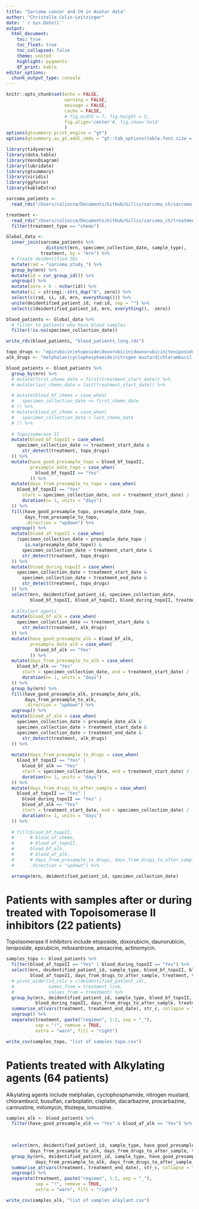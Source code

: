 ```yaml
---
title: "Sarcoma cancer and CH in Avatar data"
author: "Christelle Colin-Leitzinger"
date: '`r Sys.Date()`'
output: 
  html_document:
    toc: true
    toc_float: true
    toc_collapsed: false
    theme: united
    highlight: pygments
    df_print: kable
editor_options: 
  chunk_output_type: console
---
```


<style type="text/css">

.figure {
    margin-top: 100px;
    margin-bottom: 100px;
}

table {
    margin-top: 10px;
    margin-bottom: 25px !important;
}

th, td { padding: 5px; }

</style>

```r
knitr::opts_chunk$set(echo = FALSE,
                      warning = FALSE,
                      message = FALSE,
                      cache = FALSE,
                      # fig.width = 7, fig.height = 5, 
                      fig.align='center'#, fig.show='hold'
                      )
options(gtsummary.print_engine = "gt")
options(gtsummary.as_gt.addl_cmds = "gt::tab_options(table.font.size = 14, data_row.padding = gt::px(1))")
```

```r
library(tidyverse)
library(data.table)
library(VennDiagram)
library(lubridate)
library(gtsummary)
library(viridis)
library(ggforce)
library(kableExtra)
```

```r
sarcoma_patients <- 
  read_rds("/Users/colinccm/Documents/GitHub/Gillis/sarcoma_ch/sarcoma_patients limited blood samples type.rds")

treatment <- 
  read_rds("/Users/colinccm/Documents/GitHub/Gillis/sarcoma_ch/treatment_long.rds") %>% 
  filter(treatment_type == "chemo")

Global_data <- 
  inner_join(sarcoma_patients %>% 
               distinct(mrn, specimen_collection_date, sample_type), 
             treatment, by = "mrn") %>% 
  # Create deidentified IDs
  mutate(rad = "sarcoma_study_") %>%
  group_by(mrn) %>% 
  mutate(id = cur_group_id()) %>%
  ungroup() %>%
  mutate(zero = 6 - nchar(id)) %>%
  mutate(ii = stringi::stri_dup("0", zero)) %>%
  select(c(rad, ii, id, mrn, everything())) %>%
  unite(deidentified_patient_id, rad:id, sep = "") %>% 
  select(c(deidentified_patient_id, mrn, everything(), -zero))

blood_patients <- Global_data %>% 
  # filter to patients who have blood samples
  filter(!is.na(specimen_collection_date))

write_rds(blood_patients, "blood_patients_long.rds")
```


```r
topo_drugs <- "epirubicin|etoposide|doxorubicin|daunorubicin|teniposide|mitoxantrone|amsacrine|actinomycin"
alk_drugs <- "melphalan|cyclophosphamide|nitrogen mustard|chlorambucil|busulfan|carboplatin|cisplatin|dacarbazine|procarbazine|carmustine|mitomycin|thiotepa|lomustine"
```


```r
blood_patients <- blood_patients %>%
  group_by(mrn) %>% 
  # mutate(first_chemo_date = first(treatment_start_date)) %>% 
  # mutate(last_chemo_date = last(treatment_start_date)) %>% 

  # mutate(blood_bf_chemo = case_when(
  #   specimen_collection_date <= first_chemo_date                         ~ "Yes"
  # )) %>%
  # mutate(blood_af_chemo = case_when(
  #   specimen_collection_date > last_chemo_date                           ~ "Yes"
  # )) %>%
  
  # Topoisomerase II
  mutate(blood_bf_topoII = case_when(
    specimen_collection_date <= treatment_start_date &
      str_detect(treatment, topo_drugs)                                  ~ "Yes"
  )) %>%
  mutate(have_good_presample_topo = blood_bf_topoII,
         presample_date_topo = case_when(
           blood_bf_topoII == "Yes"                                      ~ specimen_collection_date
         )) %>% 
  mutate(days_from_presample_to_topo = case_when(
    blood_bf_topoII == "Yes"                                             ~ interval(
      start = specimen_collection_date, end = treatment_start_date) /
      duration(n= 1, units = "days")
  )) %>% 
  fill(have_good_presample_topo, presample_date_topo,
       days_from_presample_to_topo,
       .direction = "updown") %>%
  ungroup() %>% 
  mutate(blood_af_topoII = case_when(
    (specimen_collection_date > presample_date_topo |
       is.na(presample_date_topo)) &
      specimen_collection_date > treatment_start_date &
      str_detect(treatment, topo_drugs)                                  ~ "Yes"
  )) %>%
  mutate(blood_during_topoII = case_when(
    specimen_collection_date > treatment_start_date &
      specimen_collection_date < treatment_end_date &
      str_detect(treatment, topo_drugs)                                  ~ "Yes"
  )) %>%
  select(mrn, deidentified_patient_id, specimen_collection_date, 
         blood_bf_topoII, blood_af_topoII, blood_during_topoII, treatment, everything()) %>% 
  
  # Alkylant agents
  mutate(blood_bf_alk = case_when(
    specimen_collection_date <= treatment_start_date &
      str_detect(treatment, alk_drugs)                                  ~ "Yes"
  )) %>%
  mutate(have_good_presample_alk = blood_bf_alk,
         presample_date_alk = case_when(
           blood_bf_alk == "Yes"                                        ~ specimen_collection_date
         )) %>% 
  mutate(days_from_presample_to_alk = case_when(
    blood_bf_alk == "Yes"                                               ~ interval(
      start = specimen_collection_date, end = treatment_start_date) /
      duration(n= 1, units = "days")
  )) %>% 
  group_by(mrn) %>% 
  fill(have_good_presample_alk, presample_date_alk,
       days_from_presample_to_alk,
       .direction = "updown") %>%
  ungroup() %>%
  mutate(blood_af_alk = case_when(
    specimen_collection_date > presample_date_alk &
    specimen_collection_date > treatment_start_date &
    specimen_collection_date > treatment_end_date &
      str_detect(treatment, alk_drugs)                                  ~ "Yes"
  )) %>%
  
  mutate(days_from_presample_to_drugs = case_when(
    blood_bf_topoII == "Yes" |
      blood_bf_alk == "Yes"                                             ~ interval(
      start = specimen_collection_date, end = treatment_start_date) /
      duration(n= 1, units = "days")
  )) %>% 
  mutate(days_from_drugs_to_after_sample = case_when(
    blood_af_topoII == "Yes" |
      blood_during_topoII == "Yes" |
      blood_af_alk == "Yes"                                             ~ interval(
      start = treatment_start_date, end = specimen_collection_date) /
      duration(n= 1, units = "days")
  )) %>% 
  
  # fill(blood_bf_topoII, 
  #      # blood_af_chemo,
  #      # blood_af_topoII,
  #      blood_bf_alk, 
  #      # blood_af_alk,
  #      # days_from_presample_to_drugs, days_from_drugs_to_after_sample,
  #      .direction = "updown") %>%

  arrange(mrn, deidentified_patient_id, specimen_collection_date)
```

<!-- # Treatment received by Sarcoma patients -->
<!-- ```{r} -->
<!-- treatment %>%  -->
<!--   filter(treatment_type != "radioT") %>%  -->
<!--   ungroup() %>%  -->
<!--   select(treatment) %>%  -->
<!--   tbl_summary() -->
<!-- ``` -->
<!-- <br> -->
<!-- <br> -->

<!-- # Patients treated with ANY drugs (53 patients) -->

<!-- ```{r} -->
<!-- blood_patients %>%  -->
<!--   filter(blood_bf_chemo == "Yes" & blood_af_chemo == "Yes") %>%  -->
<!--   distinct(deidentified_patient_id, .keep_all = TRUE) %>% -->
<!--   select(deidentified_patient_id) %>% -->
<!--   purrr::keep(~!all(is.na(.))) -->
<!-- ``` -->


# Patients with samples after or during treated with Topoisomerase II inhibitors (22 patients)

Topoisomerase II inhibitors include etoposide, doxorubicin, daunorubicin, teniposide, epirubicin, mitoxantrone, amsacrine, actinomycin.
```r
samples_topo <- blood_patients %>% 
  filter(blood_af_topoII == "Yes" | blood_during_topoII == "Yes") %>%
  select(mrn, deidentified_patient_id, sample_type, blood_bf_topoII, blood_during_topoII, 
         blood_af_topoII, days_from_drugs_to_after_sample, treatment, treatment_start_date, treatment_end_date) %>% 
  # pivot_wider(id_cols = c(deidentified_patient_id),
  #             names_from = treatment_line, 
  #             values_from = treatment) %>% 
  group_by(mrn, deidentified_patient_id, sample_type, blood_bf_topoII, blood_af_topoII,
           blood_during_topoII, days_from_drugs_to_after_sample, treatment_start_date) %>% 
  summarise_at(vars(treatment, treatment_end_date), str_c, collapse = "!") %>% 
  ungroup() %>% 
  separate(treatment, paste("regimen", 1:2, sep = "_"), 
           sep = "!", remove = TRUE, 
           extra = "warn", fill = "right")

write_csv(samples_topo, "list of samples topo.csv")
```

<!-- # Patients with samples during treated with Topoisomerase II inhibitors (13 patients) -->
<!-- ```{r} -->
<!-- blood_patients %>%  -->
<!--   filter(blood_during_topoII == "Yes") %>%  -->
<!--   select(deidentified_patient_id, mrn,  treatment_line, treatment) %>%  -->
<!--   group_by(deidentified_patient_id) %>%  -->
<!--   summarise_at(vars(treatment), str_c, collapse = "!") %>%  -->
<!--   ungroup() %>%  -->
<!--   separate(treatment, paste("regimen", 1:10, sep = "_"),  -->
<!--            sep = "!", remove = TRUE,  -->
<!--            extra = "warn", fill = "right") %>% -->
<!--   purrr::keep(~!all(is.na(.))) -->
<!-- ``` -->
<!-- <br> -->
<!-- <br> -->

# Patients treated with Alkylating agents (64 patients)

Alkylating agents include melphalan, cyclophosphamide, nitrogen mustard, chlorambucil, busulfan, carboplatin, cisplatin, dacarbazine, procarbazine, carmustine, mitomycin, thiotepa, lomustine.
```r
samples_alk <- blood_patients %>%
  filter(have_good_presample_alk == "Yes" & blood_af_alk == "Yes") %>%

  
  
  select(mrn, deidentified_patient_id, sample_type, have_good_presample_alk, blood_af_alk, 
         days_from_presample_to_alk, days_from_drugs_to_after_sample, treatment, treatment_start_date, treatment_end_date) %>% 
  group_by(mrn, deidentified_patient_id, sample_type, have_good_presample_alk, blood_af_alk,
           days_from_presample_to_alk, days_from_drugs_to_after_sample, treatment_start_date) %>% 
  summarise_at(vars(treatment, treatment_end_date), str_c, collapse = "!") %>% 
  ungroup() %>% 
  separate(treatment, paste("regimen", 1:2, sep = "_"), 
           sep = "!", remove = TRUE, 
           extra = "warn", fill = "right")

write_csv(samples_alk, "list of samples alkylant.csv")
```
